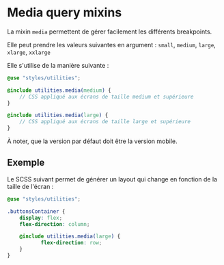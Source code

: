 
<Meta title="Toolbox/Media query mixins" />

# Media query mixins

La mixin `media`  permettent de gérer facilement les différents breakpoints.

Elle peut prendre les valeurs suivantes en argument : `small`, `medium`, `large`, `xlarge`, `xxlarge`


Elle s'utilise de la manière suivante :
```scss
@use "styles/utilities";

@include utilities.media(medium) {
    // CSS appliqué aux écrans de taille medium et supérieure
}

@include utilities.media(large) {
    // CSS appliqué aux écrans de taille large et supérieure
}
```


À noter, que la version par défaut doit être la version mobile.

## Exemple

Le SCSS suivant permet de générer un layout qui change en fonction de la taille de l'écran :
```scss
@use "styles/utilities";

.buttonsContainer {
    display: flex;
    flex-direction: column;

    @include utilities.media(large) {
           flex-direction: row;
    }
}
```
<Canvas>
    <Story name="Example - Media mixins - query large">
        <div className="buttonsContainer">
            <ButtonComponent label="Bouton 1"/>
            <ButtonComponent label="Bouton 2"/>
            <ButtonComponent label="Bouton 3"/>
        </div>
    </Story>
</Canvas>
